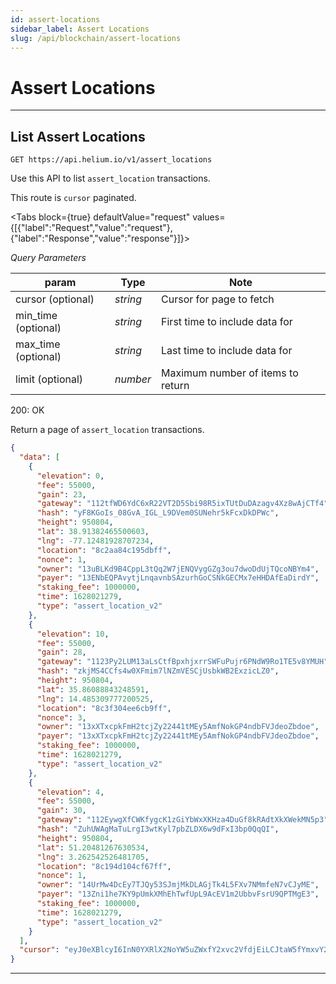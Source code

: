 ```yaml
---
id: assert-locations
sidebar_label: Assert Locations
slug: /api/blockchain/assert-locations
---
```



# Assert Locations

---

## List Assert Locations

```
GET https://api.helium.io/v1/assert_locations
```

Use this API to list `assert_location` transactions.

This route is `cursor` paginated.

<Tabs
  block={true}
  defaultValue="request"
  values={[{"label":"Request","value":"request"},{"label":"Response","value":"response"}]}>
<TabItem value="request">

_Query Parameters_

| param               | Type     | Note                              |
| ------------------- | -------- | --------------------------------- |
| cursor (optional)   | _string_ | Cursor for page to fetch          |
| min_time (optional) | _string_ | First time to include data for    |
| max_time (optional) | _string_ | Last time to include data for     |
| limit (optional)    | _number_ | Maximum number of items to return |

</TabItem>
<TabItem value="response">

200: OK

Return a page of `assert_location` transactions.

```json
{
  "data": [
    {
      "elevation": 0,
      "fee": 55000,
      "gain": 23,
      "gateway": "112tfWD6YdC6xR22VT2D5Sbi98R5ixTUtDuDAzagv4Xz8wAjCTf4",
      "hash": "yF8KGoIs_08GvA_IGL_L9DVem0SUNehr5kFcxDkDPWc",
      "height": 950804,
      "lat": 38.91382465500603,
      "lng": -77.12481928707234,
      "location": "8c2aa84c195dbff",
      "nonce": 1,
      "owner": "13uBLKd9B4CppL3tQq2W7jENQVygGZg3ou7dwoDdUjTQcoNBYm4",
      "payer": "13ENbEQPAvytjLnqavnbSAzurhGoCSNkGECMx7eHHDAfEaDirdY",
      "staking_fee": 1000000,
      "time": 1628021279,
      "type": "assert_location_v2"
    },
    {
      "elevation": 10,
      "fee": 55000,
      "gain": 28,
      "gateway": "1123Py2LUM13aLsCtfBpxhjxrrSWFuPujr6PNdW9Ro1TE5v8YMUH",
      "hash": "zkjMS4CCfs4w0XFmim7lNZmVESCjUsbkWB2ExzicLZ0",
      "height": 950804,
      "lat": 35.86088843248591,
      "lng": 14.485309777200525,
      "location": "8c3f304ee6cb9ff",
      "nonce": 3,
      "owner": "13xXTxcpkFmH2tcjZy22441tMEy5AmfNokGP4ndbFVJdeoZbdoe",
      "payer": "13xXTxcpkFmH2tcjZy22441tMEy5AmfNokGP4ndbFVJdeoZbdoe",
      "staking_fee": 1000000,
      "time": 1628021279,
      "type": "assert_location_v2"
    },
    {
      "elevation": 4,
      "fee": 55000,
      "gain": 30,
      "gateway": "112EywgXfCWKfygcK1zGiYbWxXKHza4DuGf8kRAdtXkXWekMN5p3",
      "hash": "ZuhUWAgMaTuLrgI3wtKyl7pbZLDX6w9dFxI3bp0QqQI",
      "height": 950804,
      "lat": 51.20481267630534,
      "lng": 3.262542526481705,
      "location": "8c194d104cf67ff",
      "nonce": 1,
      "owner": "14UrMw4DcEy7TJQy53SJmjMkDLAGjTk4L5FXv7NMmfeN7vCJyME",
      "payer": "13Zni1he7KY9pUmkXMhEhTwfUpL9AcEV1m2UbbvFsrU9QPTMgE3",
      "staking_fee": 1000000,
      "time": 1628021279,
      "type": "assert_location_v2"
    }
  ],
  "cursor": "eyJ0eXBlcyI6InN0YXRlX2NoYW5uZWxfY2xvc2VfdjEiLCJtaW5fYmxvY2siOjEsImJsb2NrIjo5NDM0MDAsImFuY2hvcl9ibG9jayI6OTQzNDAwfQ"
}
```

</TabItem>
</Tabs>

---
